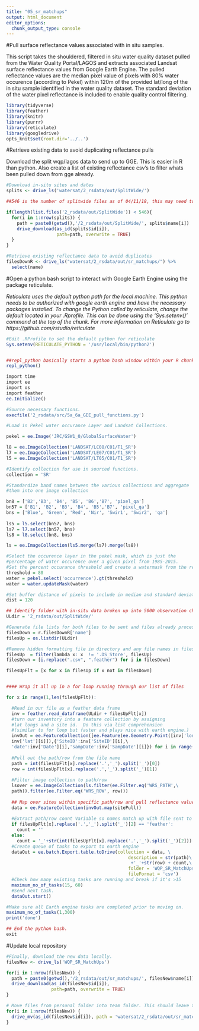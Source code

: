 ```yaml
---
title: "05_sr_matchups"
output: html_document
editor_options: 
  chunk_output_type: console
---
```

#Pull surface reflectance values associated with in situ samples.

This script takes the shouldered, filtered in situ water quality dataset pulled from the Water Quality Portal/LAGOS and extracts associated Landsat surface reflectance values from Google Earth Engine.  The pulled reflectance values are the median pixel value of pixels with 80% water occurence (according to Pekel) within 120m of the provided lat/long of the in situ sample identified in the water quality dataset.  The standard deviation of the water pixel reflectance is included to enable quality control filtering.

```r
library(tidyverse)
library(feather)
library(knitr)
library(purrr)
library(reticulate)
library(googledrive)
opts_knit$set(root.dir='../..')

```

#Retrieve existing data to avoid duplicating reflectance pulls

Download the split wqp/lagos data to send up to GGE.  This is easier in R than python. Also create a list of existing reflectance csv's to filter whats been pulled down from gge already.
```r

#Download in-situ sites and dates
splits <- drive_ls('watersat/2_rsdata/out/SplitWide/')

##546 is the number of splitwide files as of 04/11/18, this may need to be changed if the wqp/lagos data changes.

if(length(list.files('2_rsdata/out/SplitWide')) < 546){
  for(i in 1:nrow(splits)) {
    path = paste0(getwd(),'/2_rsdata/out/SplitWide/', splits$name[i])
    drive_download(as_id(splits$id[i]),
                   path=path, overwrite = TRUE)
  }
}

#Retrieve existing reflectance data to avoid duplicates
filesDownR <- drive_ls("watersat/2_rsdata/out/sr_matchups/") %>% 
  select(name)

```

#Open a python bash script to interact with Google Earth Engine using the package reticulate.

*Reticulate uses the default python path for the local machine.  This python needs to be authorized with google earth engine and have the necessary packages installed. To change the Python called by reticulate, change the default located in your .Rprofile.  This can be done using the 'Sys.setenv()' command at the top of the chunk. For more information on Reticulate go to https://github.com/rstudio/reticulate* 

```r
#Edit .RProfile to set the default python for reticulate
Sys.setenv(RETICULATE_PYTHON = '/usr/local/bin/python2')


##repl_python basically starts a python bash window within your R chunk.  This can be used to actually interact with earth engine.
repl_python()

import time
import ee
import os
import feather
ee.Initialize()

#Source necessary functions.
execfile('2_rsdata/src/5a_6a_GEE_pull_functions.py')

#Load in Pekel water occurance Layer and Landsat Collections.

pekel = ee.Image('JRC/GSW1_0/GlobalSurfaceWater')

l8 = ee.ImageCollection('LANDSAT/LC08/C01/T1_SR')
l7 = ee.ImageCollection('LANDSAT/LE07/C01/T1_SR')
l5 = ee.ImageCollection('LANDSAT/LT05/C01/T1_SR')

#Identify collection for use in sourced functions.
collection = 'SR'

#Standardize band names between the various collections and aggregate 
#them into one image collection

bn8 = ['B2','B3', 'B4', 'B5', 'B6','B7', 'pixel_qa']
bn57 = ['B1', 'B2', 'B3', 'B4', 'B5','B7', 'pixel_qa']
bns = ['Blue', 'Green', 'Red', 'Nir', 'Swir1', 'Swir2', 'qa']
  
ls5 = l5.select(bn57, bns)
ls7 = l7.select(bn57, bns)
ls8 = l8.select(bn8, bns)

ls = ee.ImageCollection(ls5.merge(ls7).merge(ls8))

#Select the occurence layer in the pekel mask, which is just the 
#percentage of water occurence over a given pixel from 1985-2015.
#Set the percent occurance threshold and create a watermask from the result.
threshold = 80
water = pekel.select('occurrence').gt(threshold)
water = water.updateMask(water)

#Set buffer distance of pixels to include in median and standard deviation #calculation.  Distance is in meters from supplied sample point.  
dist = 120

## Identify folder with in-situ data broken up into 5000 observation chunks by path/row
ULdir = '2_rsdata/out/SplitWide/'

#Generate file lists for both files to be sent and files already processed in google earth engine
filesDown = r.filesDownR['name']
filesUp = os.listdir(ULdir) 

#Remove hidden formatting file in directory and any file names in filesUp that are already in files down.
filesUp  = filter(lambda x: x  != '.DS_Store', filesUp)
filesDown = [i.replace(".csv", ".feather") for i in filesDown]

filesUpFlt = [x for x in filesUp if x not in filesDown]


#### Wrap it all up in a for loop running through our list of files

for x in range(1,len(filesUpFlt)):

  #Read in our file as a feather data frame
  inv = feather.read_dataframe(ULdir + filesUpFlt[x])
  #turn our inventory into a feature collection by assigning 
  #lat longs and a site id.  Do this via list comprehension 
  #(similar to for loop but faster and plays nice with earth engine.)
  invOut = ee.FeatureCollection([ee.Feature(ee.Geometry.Point([inv['long'][i],\
  inv['lat'][i]]),{'SiteID':inv['SiteID'][i],\
  'date':inv['Date'][i],'sampDate':inv['SampDate'][i]}) for i in range(0,len(inv))]) 
  
  #Pull out the path/row from the file name
  path = int(filesUpFlt[x].replace('.','_').split('_')[0])
  row = int(filesUpFlt[x].replace('.','_').split('_')[1])
  
  #Filter image collection to path/row  
  lsover = ee.ImageCollection(ls.filter(ee.Filter.eq('WRS_PATH',\
  path)).filter(ee.Filter.eq('WRS_ROW', row)))
    
  ## Map over sites within specific path/row and pull reflectance values
  data = ee.FeatureCollection(invOut.map(sitePull))
  
  #Extract path/row count Variable so names match up with file sent to GGE
  if filesUpFlt[x].replace('.','_').split('_')[2] == 'feather':
    count = ''
  else:
    count = '_'+str(int(filesUpFlt[x].replace('.','_').split('_')[2]))
  #Create queue of tasks to export to earth engine
  dataOut = ee.batch.Export.table.toDrive(collection = data, \
                                              description = str(path)\
                                               +'_'+str(row) + count,\
                                              folder = 'WQP_SR_MatchUps',\
                                              fileFormat = 'csv')
  #Check how many existing tasks are running and break if it's >15
  maximum_no_of_tasks(15, 60)
  #Send next task.
  dataOut.start()

#Make sure all Earth engine tasks are completed prior to moving on.  
maximum_no_of_tasks(1,300)
print('done')

## End the python bash.
exit
```

#Update local repository

```r
  
#Finally, download the new data locally.
filesNew <- drive_ls('WQP_SR_MatchUps')

for(i in 1:nrow(filesNew)) {
  path = paste0(getwd(),'/2_rsdata/out/sr_matchups/', filesNew$name[i])
  drive_download(as_id(filesNew$id[i]),
                 path=path, overwrite = TRUE)
}

# Move files from personal folder into team folder. This should leave the team folder #up-to-date and the personal folder empty to avoid duplicates for future pulls.
for(i in 1:nrow(filesNew)) {
  drive_mv(as_id(filesNew$id[i]), path = 'watersat/2_rsdata/out/sr_matchups/')
}

```

